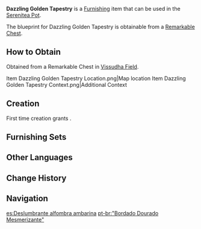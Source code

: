 {{Furnishing Infobox
|id             = 362306
|image          = Item Dazzling Golden Tapestry.png
|category       = Small Furnishing
|subcategory    = Carpet
|quality        = 3
|adeptal_energy = 60
|load           = 85
|reduced_load   = 64
|description    = A carpet of exquisite workmanship with two shades of sunny orange as the main dye and painted with a unique style of geometric figures, an interior decoration common to [[Sumeru]]. Carpets not only have a variety of lifestyle functions, but their shape and pattern are also important parts of Sumeru aesthetics. It is said that at the time when carpets were becoming very widespread, artisans tried to paint landscapes, birds, animals, and even respectable figures on carpets, but one researcher raised a crucial question - "Isn't it inappropriate to trample on images of humans and beautiful things?" Thus, none of those ideas came to fruition in the end, and the [[Akademiya]] instead decided on using geometric patterns for carpet patterns in order to strike a balance between aesthetics and intellectual connotations.
|blueprint      = Remarkable Chest
}}
'''Dazzling Golden Tapestry''' is a [[Furnishing]] item that can be used in the [[Serenitea Pot]].

The blueprint for Dazzling Golden Tapestry is obtainable from a [[Remarkable Chest]].

==How to Obtain==
Obtained from a Remarkable Chest in [[Vissudha Field]].
<gallery>
Item Dazzling Golden Tapestry Location.png|Map location
Item Dazzling Golden Tapestry Context.png|Additional Context
</gallery>

==Creation==
First time creation grants {{Item|Trust|24|x=60}}.
{{Recipe
|type = Creation
|time = 14h
|Fabric = 8
|Yellow Dye = 4
|sort = Fabric;Yellow Dye
}}

==Furnishing Sets==
{{Craft Usage}}

==Other Languages==
{{Other Languages
|en      = Dazzling Golden Tapestry
|zhs     = 「阳橙般夺目之纹」
|zhs_rm  = "Yángchéng Bān Duómù zhī Wén"
|zht     = 「陽橙般奪目之紋」
|zht_rm  = "Yángchéng Bān Duómù zhī Wén"
|zh_tl   = 
|ja      = 「オレンジがかった眩しい模様」
|ja_rm   = "Orenji Gakatta Mabushii Moyou"
|ja_tl   = "Dazzling Orange Looking Pattern"
|ko      = 「태양처럼 찬란한 무늬」
|ko_rm   = "Taeyangcheoreom Challanhan Munui"
|ko_tl   = "Brilliant Sunlike Pattern"
|es      = Deslumbrante alfombra ambarina
|es_tl   = Dazzling Amber Rug
|fr      = Tapisserie dorée éblouissante
|fr_tl   = Dazzling Golden Tapestry
|ru      = Ослепительный золотой гобелен
|ru_tl   = Dazzling Golden Gobelin
|th      = "ลวดลายสะดุดตาสีทองอร่าม"
|th_rm   = 
|th_tl   = 
|vi      = Hoa Văn Bắt Mắt
|vi_tl   = 
|de      = „Golden schillernder Teppich“
|de_tl   = "Gold Shimmering Carpet"
|id      = Permadani Emas yang Memesona
|id_tl   = Dazzling Golden Tapestry
|pt      = "Bordado Dourado Mesmerizante"
|pt_tl   = 
|tr      = Göz Kamaştırıcı Altın Halı
|tr_tl   = 
|it      = Tappeto Oro abbagliante
|it_tl   = 
}}

==Change History==
{{Change History|3.0}}

==Navigation==
{{Furnishing Navbox|interior}}

[[es:Deslumbrante alfombra ambarina]]
[[pt-br:"Bordado Dourado Mesmerizante"]]